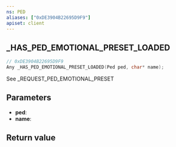 ```yaml
---
ns: PED
aliases: ["0xDE3904B22695D9F9"]
apiset: client
---
```

## _HAS_PED_EMOTIONAL_PRESET_LOADED

```c
// 0xDE3904B22695D9F9
Any _HAS_PED_EMOTIONAL_PRESET_LOADED(Ped ped, char* name);
```

See _REQUEST_PED_EMOTIONAL_PRESET

## Parameters
* **ped**:
* **name**:

## Return value
